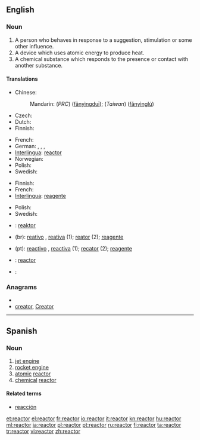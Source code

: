 ==English==

===Noun===
{{en-noun}}

# A person who behaves in response to a suggestion, stimulation or some other influence.
# A device which uses atomic energy to produce heat.
# A chemical substance which responds to the presence or contact with another substance.

====Translations====
{{trans-top|a person who behaves in response to a suggestion, stimulation or some other influence}}
{{trans-mid}}
{{trans-bottom}}

{{trans-top|a device which uses atomic energy to produce heat}}
* Chinese:
*: Mandarin: (''PRC'') {{zh-ts|反應堆|反应堆}} ([[fǎnyìngduī]]); (''Taiwan'') {{zh-ts|反應爐|反应炉}} ([[fǎnyìnglú]])
* Czech: {{t-|cs|reaktor|m}}
* Dutch: {{t-|nl|reactor}}
* Finnish: {{t-|fi|reaktori}}
{{trans-mid}}
* French: {{t+|fr|réacteur}}
* German: {{t+|de|Reaktor|m}}, {{t+|de|Atomreaktor|m}}, {{t+|de|Meiler|m}}, {{t+|de|Atommeiler|m}}
* [[Interlingua]]: [[#Interlingua|reactor]]
* Norwegian: {{t|no|Reaktor}}
* Polish: {{t+|pl|reaktor}}
* Swedish: {{t-|sv|reaktor|c}}
{{trans-bottom}}

{{trans-top|a chemical substance which responds to the presence or contact with another substance}}
* Finnish: {{t-|fi|reaktori}}
* French: {{t+|fr|réactif}}
* [[Interlingua]]: [[reagente]]
{{trans-mid}}
* Polish: {{t+|pl|reagent}}
* Swedish: {{t-|sv|reagent|c}}
{{trans-bottom}}

{{checktrans}}
* {{ttbc|Indonesian}}: [[reaktor]]
* {{ttbc|Portuguese}} (br): [[reativo]] {{m}}, [[reativa]] {{f}} (1); [[reator]] {{m}} (2); [[reagente]] {{m}}
* {{ttbc|Portuguese}} (pt): [[reactivo]] {{m}}, [[reactiva]] {{f}} (1); [[recator]] {{m}} (2); [[reagente]] {{m}}
* {{ttbc|Spanish}}: [[#Spanish|reactor]]
* {{ttbc|Thai}}: {{Thai|[[เตาปฏิกรณ์]]}}

===Anagrams===
* {{alphagram|aceorrt}}
* [[creator#English|creator]], [[Creator#English|Creator]]

----

==Spanish==

===Noun===
{{es-noun-m|pl=reactores}}

# [[jet engine]]
# [[rocket engine]]
# [[atomic]] [[#English|reactor]]
# [[chemical]] [[#English|reactor]]

====Related terms====
* [[reacción]]

[[et:reactor]]
[[el:reactor]]
[[fr:reactor]]
[[io:reactor]]
[[it:reactor]]
[[kn:reactor]]
[[hu:reactor]]
[[ml:reactor]]
[[ja:reactor]]
[[pl:reactor]]
[[pt:reactor]]
[[ru:reactor]]
[[fi:reactor]]
[[ta:reactor]]
[[tr:reactor]]
[[vi:reactor]]
[[zh:reactor]]